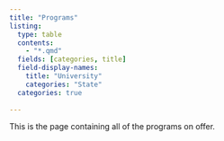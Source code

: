 ```yaml
---
title: "Programs"
listing:
  type: table
  contents:
    - "*.qmd"
  fields: [categories, title]
  field-display-names:
    title: "University"
    categories: "State"
  categories: true
  
---
```


This is the page containing all of the programs on offer.

